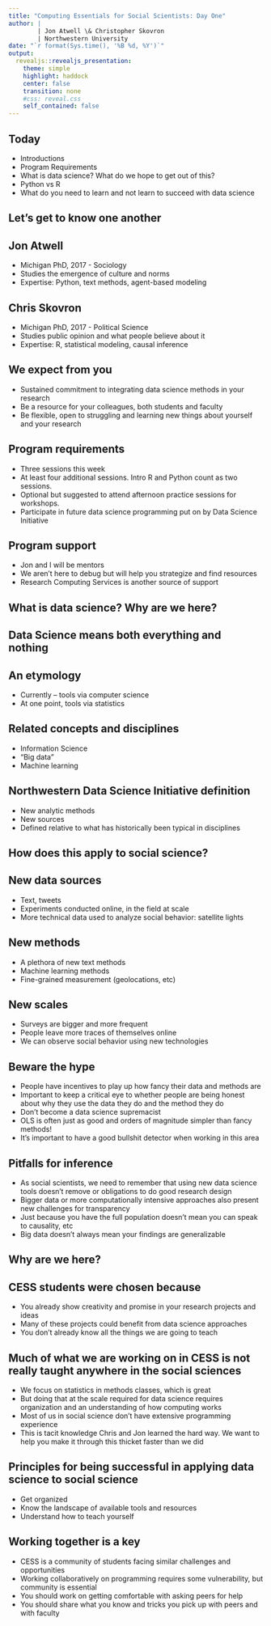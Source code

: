 ```yaml
---
title: "Computing Essentials for Social Scientists: Day One"
author: |
        | Jon Atwell \& Christopher Skovron
        | Northwestern University 
date: "`r format(Sys.time(), '%B %d, %Y')`"
output: 
  revealjs::revealjs_presentation: 
    theme: simple
    highlight: haddock
    center: false
    transition: none
    #css: reveal.css
    self_contained: false
---
```

          
          


## Today
- Introductions
- Program Requirements
- What is data science? What do we hope to get out of this? 
- Python vs R 
- What do you need to learn and not learn to succeed with data science

## Let's get to know one another 

## Jon Atwell
- Michigan PhD, 2017 - Sociology
- Studies the emergence of culture and norms
- Expertise: Python, text methods, agent-based modeling

## Chris Skovron 
- Michigan PhD, 2017 - Political Science
- Studies public opinion and what people believe about it
- Expertise: R, statistical modeling, causal inference


## We expect from you 
- Sustained commitment to integrating data science methods in your research
- Be a resource for your colleagues, both students and faculty 
- Be flexible, open to struggling and learning new things about yourself and your research 

## Program requirements 
- Three sessions this week
- At least four additional sessions. Intro R and Python count as two sessions. 
- Optional but suggested to attend afternoon practice sessions for workshops. 
- Participate in future data science programming put on by Data Science Initiative 

## Program support
- Jon and I will be mentors
- We aren't here to debug but will help you strategize and find resources
- Research Computing Services is another source of support 

## What is data science? Why are we here?


## Data Science means both everything and nothing


## An etymology
- Currently -- tools via computer science
- At one point, tools via statistics 

## Related concepts and disciplines
- Information Science
- "Big data"
- Machine learning 


## Northwestern Data Science Initiative definition
- New analytic methods
- New sources
- Defined relative to what has historically been typical in disciplines 

## How does this apply to social science?

## New data sources
- Text, tweets
- Experiments conducted online, in the field at scale 
- More technical data used to analyze social behavior: satellite lights


## New methods
- A plethora of new text methods
- Machine learning methods 
- Fine-grained measurement (geolocations, etc)

## New scales 
- Surveys are bigger and more frequent
- People leave more traces of themselves online 
- We can observe social behavior using new technologies 

## Beware the hype
- People have incentives to play up how fancy their data and methods are
- Important to keep a critical eye to whether people are being honest about why they use the data they do and the method they do
- Don't become a data science supremacist
- OLS is often just as good and orders of magnitude simpler than fancy methods!
- It's important to have a good bullshit detector when working in this area 




## Pitfalls for inference
- As social scientists, we need to remember that using new data science tools doesn't remove or obligations to do good research design
- Bigger data or more computationally intensive approaches also present new challenges for transparency 
- Just because you have the full population doesn't mean you can speak to causality, etc
- Big data doesn't always mean your findings are generalizable 


## Why are we here? 

## CESS students were chosen because
- You already show creativity and promise in your research projects and ideas
- Many of these projects could benefit from data science approaches 
- You don't already know all the things we are going to teach

## Much of what we are working on in CESS is not really taught anywhere in the social sciences 
- We focus on statistics in methods classes, which is great
- But doing that at the scale required for data science requires organization and an understanding of how computing works 
- Most of us in social science don't have extensive programming experience 
- This is tacit knowledge Chris and Jon learned the hard way. We want to help you make it through this thicket faster than we did

## Principles for being successful in applying data science to social science
- Get organized
- Know the landscape of available tools and resources
- Understand how to teach yourself

## Working together is a key
- CESS is a community of students facing similar challenges and opportunities
- Working collaboratively on programming requires some vulnerability, but community is essential 
- You should work on getting comfortable with asking peers for help 
- You should share what you know and tricks you pick up with peers and with faculty 


